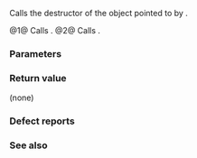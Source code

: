 {{cpp/memory/allocator/title|destroy}}
{{cpp/memory/allocator/navbar}}
{{dcl begin}}
{{dcl header|memory}}
{{dcl rev begin}}
{{dcl|num=1|until=c++11|
void destroy( pointer p );
}}
{{dcl|num=2|since=c++11|deprecated=c++17|removed=c++20|
template&lt; class U &gt;
void destroy( U* p );
}}
{{dcl rev end}}
{{dcl end}}

Calls the destructor of the object pointed to by {{c|p}}.

@1@ Calls {{c|p-&gt;~T()}}.
@2@ Calls {{c|p-&gt;~U()}}.

===Parameters===
{{par begin}}
{{par|p|pointer to the object that is going to be destroyed}}
{{par end}}

===Return value===
(none)

===Defect reports===
{{dr list begin}}
{{dr list item|wg=lwg|dr=400|std=C++98|before={{c|p}} was cast to {{tt|T*}}, which is the type of {{c|p}}|after=removed the redundant cast}}
{{dr list end}}

===See also===
{{dsc begin}}
{{dsc inc|cpp/memory/allocator_traits/dsc destroy}}
{{dsc end}}

{{langlinks|de|es|fr|it|ja|pt|ru|zh}}
